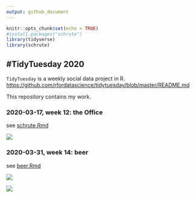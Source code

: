 ```yaml
---
output: github_document
---
```


```r
knitr::opts_chunk$set(echo = TRUE)
#install.packages("schrute")
library(tidyverse)
library(schrute)
```


## #TidyTuesday 2020

`TidyTuesday` is a weekly social data project in R.  
<https://github.com/rfordatascience/tidytuesday/blob/master/README.md>

This repository contains my work.  

### 2020-03-17, week 12: the Office

see [schrute.Rmd](schrute.Rmd)  

![](twss.png)

### 2020-03-31, week 14: beer

see [beer.Rmd](beer.Rmd)  

![](cumuplot.png)

![](beer_states.png)

